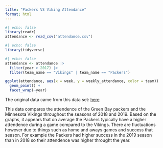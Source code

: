 ```yaml
---
title: "Packers VS Viking Attendance"
format: html
---
```


```r
#| echo: false
library(readr)
attendance <- read_csv("attendance.csv")
```

```r
#| echo: false
library(tidyverse)
```

```r
#| echo: false
attendance <- attendance |>
  filter(year > 2017) |>
  filter(team_name == "Vikings" | team_name == "Packers")

ggplot(attendance, aes(x = week, y = weekly_attendance, color = team)) +
  geom_point() +
  facet_wrap(~year)
```

The original data came from this data set: [here](https://github.com/rfordatascience/tidytuesday/blob/main/data/2020/2020-02-04/attendance.csv?plain=1)

This data compares the attendence of the Green Bay packers and the Minnesota Vikings throughout the seasons of 2018 and 2019. Based on the graphs, it appears that on average the Packers typically have a higher attendence during a game compared to the Vikings. There are fluctuations however due to things such as home and aways games and success that season. For example the Packers had higher success in the 2019 season than in 2018 so their attendence was higher throught the year.
